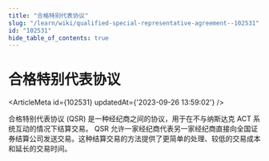 ```yaml
---
title: "合格特别代表协议"
slug: "/learn/wiki/qualified-special-representative-agreement--102531"
id: "102531"
hide_table_of_contents: true
---
```



# 合格特别代表协议

<ArticleMeta id={102531} updatedAt={'2023-09-26 13:59:02'} />
<div className='border-solid border-b border-t-0 my-4 border-[var(--ifm-color-gray-300)]' />

合格特别代表协议 (QSR) 是一种经纪商之间的协议，用于在不与纳斯达克 ACT 系统互动的情况下结算交易。 QSR 允许一家经纪商代表另一家经纪商直接向全国证券结算公司发送交易。这种结算交易的方法提供了更简单的处理、较低的交易成本和延长的交易时间。
